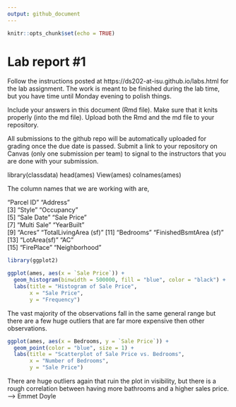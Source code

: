 ```yaml
---
output: github_document
---
```


<!-- README.md is generated from README.Rmd. Please edit the README.Rmd file -->


```r
knitr::opts_chunk$set(echo = TRUE)
```

# Lab report #1

Follow the instructions posted at https://ds202-at-isu.github.io/labs.html for the lab assignment. The work is meant to be finished during the lab time, but you have time until Monday evening to polish things.

Include your answers in this document (Rmd file). Make sure that it knits properly (into the md file). Upload both the Rmd and the md file to your repository.  

All submissions to the github repo will be automatically uploaded for grading once the due date is passed.
Submit a link to your repository on Canvas (only one submission per team) to signal to the instructors that you are done with your submission.


library(classdata)
head(ames)
View(ames)
colnames(ames)

The column names that we are working with are, 

"Parcel ID"             "Address"              
 [3] "Style"                 "Occupancy"            
 [5] "Sale Date"             "Sale Price"           
 [7] "Multi Sale"            "YearBuilt"            
 [9] "Acres"                 "TotalLivingArea (sf)" 
[11] "Bedrooms"              "FinishedBsmtArea (sf)"
[13] "LotArea(sf)"           "AC"                   
[15] "FirePlace"             "Neighborhood"


```r
library(ggplot2)

ggplot(ames, aes(x = `Sale Price`)) +
  geom_histogram(binwidth = 500000, fill = "blue", color = "black") +
  labs(title = "Histogram of Sale Price",
       x = "Sale Price",
       y = "Frequency")
```

The vast majority of the observations fall in the same general range but there are a few huge outliers that are far more expensive then other observations. 

```r
ggplot(ames, aes(x = Bedrooms, y = `Sale Price`)) +
  geom_point(color = "blue", size = 1) +
  labs(title = "Scatterplot of Sale Price vs. Bedrooms",
       x = "Number of Bedrooms",
       y = "Sale Price")
```

There are huge outliers again that ruin the plot in visibility, but there is a rough correlation between having more bathrooms and a higher sales price. --> Emmet Doyle
